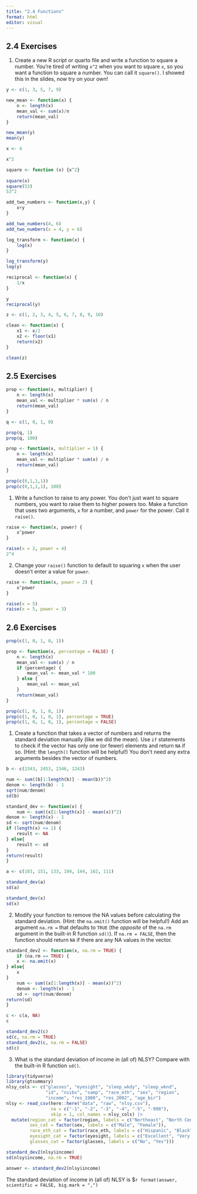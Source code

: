 ```yaml
---
title: "2.4 Functions"
format: html
editor: visual
---
```


## 2.4 Exercises

1.  Create a new R script or quarto file and write a function to square a number. You’re tired of writing `x^2` when you want to square `x`, so you want a function to square a number. You can call it `square()`. I showed this in the slides, now try on your own!

```r
y <- c(1, 3, 5, 7, 9)

new_mean <- function(x) {
	n <- length(x)
	mean_val <- sum(x)/n
	return(mean_val)
}

new_mean(y)
mean(y)
```

```r
x <- 4

x^2

square <- function (x) {x^2}
	
square(x)
square(53)
53^2
```

```r
add_two_numbers <- function(x,y) {
	x+y
}

add_two_numbers(4, 6)
add_two_numbers(x = 4, y = 6)
```

```r
log_transform <- function(x) {
	log(x)
}

log_transform(y)
log(y)
```

```r
reciprocal <- function(x) {
	1/x
}

y
reciprocal(y)
```

```r
z <- c(1, 2, 3, 4, 5, 6, 7, 8, 9, 10)

clean <- function(x) {
	x1 <- x/2
	x2 <- floor(x1)
	return(x2)
}

clean(z)
```

## 2.5 Exercises

```r
prop <- function(x, multiplier) {
	n <- length(x)
	mean_val <- multiplier * sum(x) / n
	return(mean_val)
}

q <- c(1, 0, 1, 0)

prop(q, 1)
prop(q, 100)
```

```r
prop <- function(x, multiplier = 1) {
	n <- length(x)
	mean_val <- multiplier * sum(x) / n
	return(mean_val)
}

prop(c(0,1,1,1))
prop(c(0,1,1,1), 100)
```

1.  Write a function to raise to any power. You don’t just want to square numbers, you want to raise them to higher powers too. Make a function that uses two arguments, `x` for a number, and `power` for the power. Call it `raise()`.

```r
raise <- function(x, power) {
	x^power
}

raise(x = 2, power = 4)
2^4
```

2.  Change your `raise()` function to default to squaring `x` when the user doesn’t enter a value for `power`.

```r
raise <- function(x, power = 2) {
	x^power
}

raise(x = 5)
raise(x = 5, power = 3)
```

## 2.6 Exercises

```r
prop(c(1, 0, 1, 0, 1))

prop <- function(x, percentage = FALSE) {
	n <- length(x)
	mean_val <- sum(x) / n
	if (percentage) {
		mean_val <- mean_val * 100
	} else {
		mean_val <- mean_val
	}
	return(mean_val)
}

prop(c(1, 0, 1, 0, 1))
prop(c(1, 0, 1, 0, 1), percentage = TRUE)
prop(c(1, 0, 1, 0, 1), percentage = FALSE)
```

1.  Create a function that takes a vector of numbers and returns the standard deviation manually (like we did the mean). Use `if` statements to check if the vector has only one (or fewer) elements and return `NA` if so. (Hint: the `length()` function will be helpful!) You don’t need any extra arguments besides the vector of numbers.

```r

b <- c(2343, 2453, 2346, 1243)

num <- sum((b[1:length(b)] - mean(b))^2)
denom <- length(b) - 1
sqrt(num/denom)
sd(b)

standard_dev <- function(x) {
	num <- sum((x[1:length(x)] - mean(x))^2)
denom <- length(x) - 1
sd <- sqrt(num/denom)
if (length(x) <= 1) {
	result <- NA
} else{
	result <- sd
}
return(result)
}

a <- c(103, 151, 133, 104, 144, 162, 111)

standard_dev(a)
sd(a)

standard_dev(x)
sd(x)
```

2.  Modify your function to remove the NA values before calculating the standard deviation. (Hint: the `na.omit()` function will be helpful!) Add an argument `na.rm =` that defaults to `TRUE` (the *opposite* of the `na.rm` argument in the built-in R function `sd()`). If `na.rm = FALSE`, then the function should return `NA` if there are any NA values in the vector.

```r
standard_dev2 <- function(x, na.rm = TRUE) {
	if (na.rm == TRUE) {
	x <- na.omit(x)
} else{
	x
}
	num <- sum((x[1:length(x)] - mean(x))^2)
	denom <- length(x) - 1
	sd <- sqrt(num/denom)
return(sd)
}

c <- c(a, NA)
c	

standard_dev2(c)
sd(c, na.rm = TRUE)
standard_dev2(c, na.rm = FALSE)
sd(c)

```

3.  What is the standard deviation of income in (all of) NLSY? Compare with the built-in R function `sd()`.

```r

library(tidyverse)
library(gtsummary)
nlsy_cols <- c("glasses", "eyesight", "sleep_wkdy", "sleep_wknd", 
               "id", "nsibs", "samp", "race_eth", "sex", "region", 
               "income", "res_1980", "res_2002", "age_bir")
nlsy <- read_csv(here::here("data", "raw", "nlsy.csv"), 
                 na = c("-1", "-2", "-3", "-4", "-5", "-998"),
                 skip = 1, col_names = nlsy_cols) |> 
  mutate(region_cat = factor(region, labels = c("Northeast", "North Central", "South", "West")),
         sex_cat = factor(sex, labels = c("Male", "Female")),
         race_eth_cat = factor(race_eth, labels = c("Hispanic", "Black", "Non-Black, Non-Hispanic")),
         eyesight_cat = factor(eyesight, labels = c("Excellent", "Very good", "Good", "Fair", "Poor")),
         glasses_cat = factor(glasses, labels = c("No", "Yes"))) 


```

```r
standard_dev2(nlsy$income)
sd(nlsy$income, na.rm = TRUE)

answer <- standard_dev2(nlsy$income)
```

The standard deviation of income in (all of) NLSY is \$`r format(answer, scientific = FALSE, big.mark = ",")`
